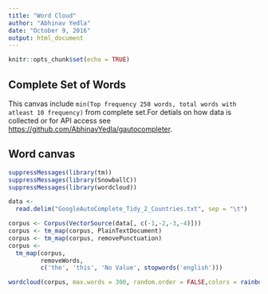 ```yaml
---
title: "Word Cloud"
author: "Abhinav Yedla"
date: "October 9, 2016"
output: html_document
---
```


```r
knitr::opts_chunk$set(echo = TRUE)
```

## Complete Set of Words

This canvas include `min(Top frequency 250 words, total words with atleast 10 frequency)` from complete set.For detials on how data is collected or for API access see <https://github.com/AbhinavYedla/gautocompleter>.

## Word canvas

```r
suppressMessages(library(tm))
suppressMessages(library(SnowballC))
suppressMessages(library(wordcloud))

data <-
  read.delim("GoogleAutoComplete_Tidy_2_Countries.txt", sep = "\t")

corpus <- Corpus(VectorSource(data[, c(-1,-2,-3,-4)]))
corpus <- tm_map(corpus, PlainTextDocument)
corpus <- tm_map(corpus, removePunctuation)
corpus <-
  tm_map(corpus,
         removeWords,
         c('the', 'this', 'No Value', stopwords('english')))

wordcloud(corpus, max.words = 300, random.order = FALSE,colors = rainbow(n = 100),min.freq = 10)
```